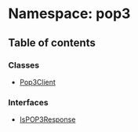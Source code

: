 # Namespace: pop3

## Table of contents

### Classes

- [Pop3Client](/templates/protocols/javascript/modules/pop3.Pop3Client.md)

### Interfaces

- [IsPOP3Response](/templates/protocols/javascript/modules/pop3.IsPOP3Response.md)
